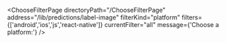 


<ChooseFilterPage
    directoryPath="/ChooseFilterPage"
    address="/lib/predictions/label-image"
    filterKind="platform"
    filters={['android','ios','js','react-native']}
    currentFilter="all"
    message={'Choose a platform:'}
/>

